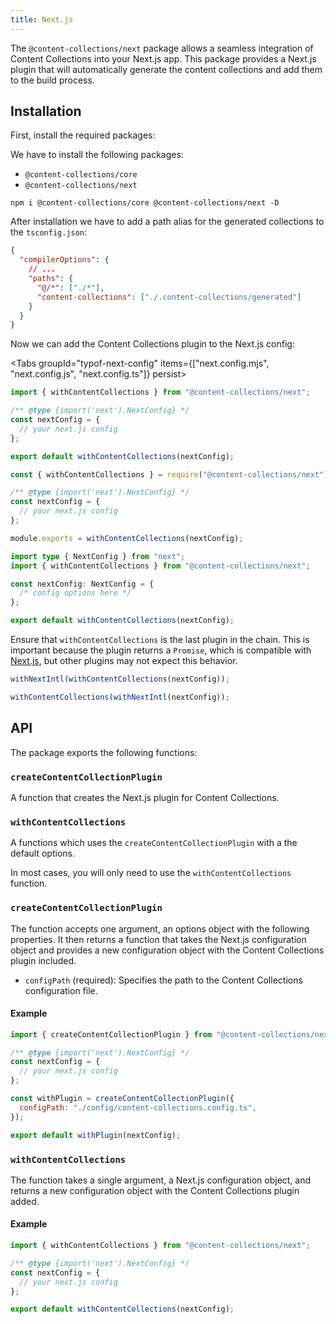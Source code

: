 ```yaml
---
title: Next.js
---
```


The `@content-collections/next` package allows a seamless integration of Content Collections into your Next.js app. This package provides a Next.js plugin that will automatically generate the content collections and add them to the build process.

## Installation

<div className='steps'>

<div className='step'>

First, install the required packages:

We have to install the following packages:

- `@content-collections/core`
- `@content-collections/next`

```package-install
npm i @content-collections/core @content-collections/next -D
```

</div>
<div className='step'>

After installation we have to add a path alias for the generated collections to the `tsconfig.json`:

```json
{
  "compilerOptions": {
    // ...
    "paths": {
      "@/*": ["./*"],
      "content-collections": ["./.content-collections/generated"]
    }
  }
}
```

</div>
<div className='step'>

Now we can add the Content Collections plugin to the Next.js config:

<Tabs groupId="typof-next-config" items={["next.config.mjs", "next.config.js", "next.config.ts"]} persist>
<Tab value="next.config.mjs">

```js
import { withContentCollections } from "@content-collections/next";

/** @type {import('next').NextConfig} */
const nextConfig = {
  // your next.js config
};

export default withContentCollections(nextConfig);
```
</Tab>
<Tab value="next.config.js">

```js
const { withContentCollections } = require("@content-collections/next");

/** @type {import('next').NextConfig} */
const nextConfig = {
  // your next.js config
};

module.exports = withContentCollections(nextConfig);
```
</Tab>
<Tab value="next.config.ts">

```ts
import type { NextConfig } from "next";
import { withContentCollections } from "@content-collections/next";

const nextConfig: NextConfig = {
  /* config options here */
};

export default withContentCollections(nextConfig);
```
</Tab>
</Tabs>

<Callout type="warn" title="Warning">

Ensure that `withContentCollections` is the last plugin in the chain.
This is important because the plugin returns a `Promise`, which is compatible with
[Next.js](https://nextjs.org/docs/messages/promise-in-next-config#possible-ways-to-fix-it), but other plugins
may not expect this behavior.

<Wrong>

```ts
withNextIntl(withContentCollections(nextConfig));
```

</Wrong>
<Correct>

```ts
withContentCollections(withNextIntl(nextConfig));
```

</Correct>

</Callout>

</div>
</div>

## API

The package exports the following functions:

### `createContentCollectionPlugin`

A function that creates the Next.js plugin for Content Collections.

### `withContentCollections`

A functions which uses the `createContentCollectionPlugin` with a the default options.

In most cases, you will only need to use the `withContentCollections` function.

### `createContentCollectionPlugin`

The function accepts one argument, an options object with the following properties. It then returns a function that takes the Next.js configuration object and provides a new configuration object with the Content Collections plugin included.

- `configPath` (required): Specifies the path to the Content Collections configuration file.

#### Example

```js
import { createContentCollectionPlugin } from "@content-collections/next";

/** @type {import('next').NextConfig} */
const nextConfig = {
  // your next.js config
};

const withPlugin = createContentCollectionPlugin({
  configPath: "./config/content-collections.config.ts",
});

export default withPlugin(nextConfig);
```

### `withContentCollections`

The function takes a single argument, a Next.js configuration object, and returns a new configuration object with the Content Collections plugin added.

#### Example

```js
import { withContentCollections } from "@content-collections/next";

/** @type {import('next').NextConfig} */
const nextConfig = {
  // your next.js config
};

export default withContentCollections(nextConfig);
```
